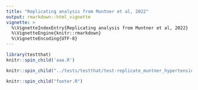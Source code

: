 ```yaml
---
title: "Replicating analysis from Muntner et al, 2022"
output: rmarkdown::html_vignette
vignette: >
  %\VignetteIndexEntry{Replicating analysis from Muntner et al, 2022}
  %\VignetteEngine{knitr::rmarkdown}
  %\VignetteEncoding{UTF-8}
---
```


```r
library(testthat)
knitr::spin_child('aaa.R')
```

```r
knitr::spin_child("../tests/testthat/test-replicate_muntner_hypertension_2022.R")
```

```r
knitr::spin_child("footer.R")
```
